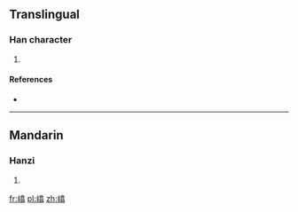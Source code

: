 ==Translingual==

===Han character===
{{Han char|rn=46|rad=山|as=12|sn=15|four=|canj=山人口一 (UORM)}}

# {{defn|Han|sort=山12}}

====References====
* {{Han ref|kx=0319.420|dkj=08474|hdz=10798.130|uh=5D96|ud=23958}}

----

==Mandarin==

===Hanzi===
{{cmn-hanzi|pin=[[yǎn]] ([[yan3]])|wg=yen<sup>3</sup>}}

# {{defn|Mandarin|sort=山12}}

[[fr:嶖]]
[[pl:嶖]]
[[zh:嶖]]